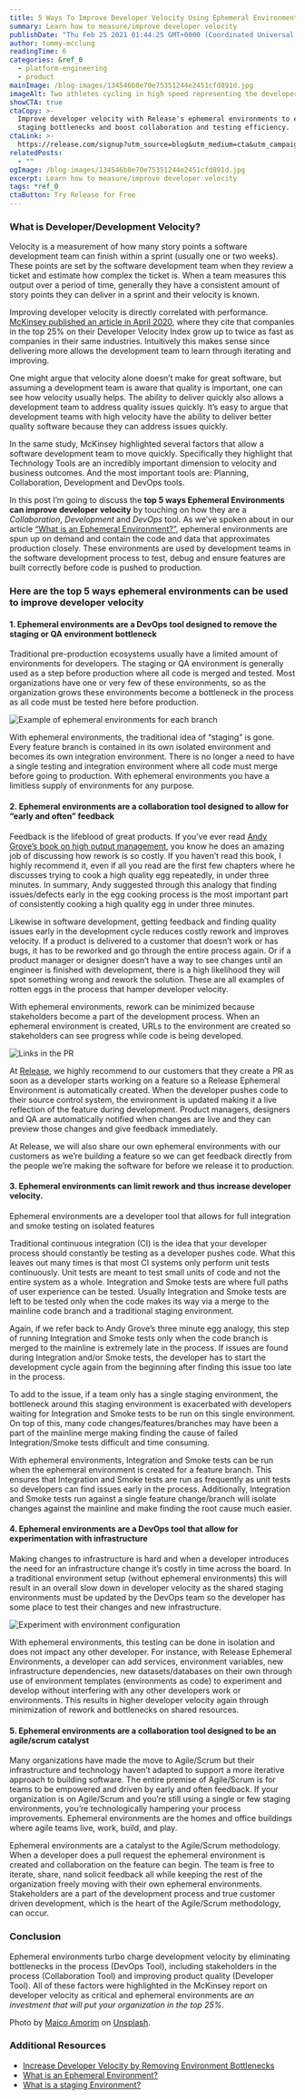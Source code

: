 ```yaml
---
title: 5 Ways To Improve Developer Velocity Using Ephemeral Environments
summary: Learn how to measure/improve developer velocity
publishDate: "Thu Feb 25 2021 01:44:25 GMT+0000 (Coordinated Universal Time)"
author: tommy-mcclung
readingTime: 6
categories: &ref_0
  - platform-engineering
  - product
mainImage: /blog-images/134546b8e70e75351244e2451cfd891d.jpg
imageAlt: Two athletes cycling in high speed representing the developer velocity
showCTA: true
ctaCopy: >-
  Improve developer velocity with Release's ephemeral environments to eliminate
  staging bottlenecks and boost collaboration and testing efficiency.
ctaLink: >-
  https://release.com/signup?utm_source=blog&utm_medium=cta&utm_campaign=blog-cta&utm_content=improve-developer-velocity-with-ephemeral-environments
relatedPosts:
  - ""
ogImage: /blog-images/134546b8e70e75351244e2451cfd891d.jpg
excerpt: Learn how to measure/improve developer velocity
tags: *ref_0
ctaButton: Try Release for Free
---
```


###

### What is Developer/Development Velocity?

Velocity is a measurement of how many story points a software development team can finish within a sprint (usually one or two weeks). These points are set by the software development team when they review a ticket and estimate how complex the ticket is. When a team measures this output over a period of time, generally they have a consistent amount of story points they can deliver in a sprint and their velocity is known.

Improving developer velocity is directly correlated with performance. [McKinsey published an article in April 2020](https://www.mckinsey.com/industries/technology-media-and-telecommunications/our-insights/developer-velocity-how-software-excellence-fuels-business-performance), where they cite that companies in the top 25% on their Developer Velocity Index grow up to twice as fast as companies in their same industries. Intuitively this makes sense since delivering more allows the development team to learn through iterating and improving.

One might argue that velocity alone doesn’t make for great software, but assuming a development team is aware that quality is important, one can see how velocity usually helps. The ability to deliver quickly also allows a development team to address quality issues quickly. It’s easy to argue that development teams with high velocity have the ability to deliver better quality software because they can address issues quickly.

In the same study, McKinsey highlighted several factors that allow a software development team to move quickly. Specifically they highlight that Technology Tools are an incredibly important dimension to velocity and business outcomes. And the most important tools are: Planning, Collaboration, Development and DevOps tools.

In this post I’m going to discuss the **top 5 ways Ephemeral Environments can improve developer velocity** by touching on how they are a _Collaboration_, _Development_ and _DevOps_ tool. As we’ve spoken about in our article [“What is an Ephemeral Environment?”](https://releasehub.com/ephemeral-environments), ephemeral environments are spun up on demand and contain the code and data that approximates production closely. These environments are used by development teams in the software development process to test, debug and ensure features are built correctly before code is pushed to production.

### Here are the top 5 ways ephemeral environments can be used to improve developer velocity

#### 1\. Ephemeral environments are a DevOps tool designed to remove the staging or QA environment bottleneck

Traditional pre-production ecosystems usually have a limited amount of environments for developers. The staging or QA environment is generally used as a step before production where all code is merged and tested. Most organizations have one or very few of these environments, so as the organization grows these environments become a bottleneck in the process as all code must be tested here before production.

![Example of ephemeral environments for each branch](/blog-images/5e902c6fb781bd57f662c7a4d0133f69.png)

With ephemeral environments, the traditional idea of “staging” is gone. Every feature branch is contained in its own isolated environment and becomes its own integration environment. There is no longer a need to have a single testing and integration environment where all code must merge before going to production. With ephemeral environments you have a limitless supply of environments for any purpose.

#### 2\. Ephemeral environments are a collaboration tool designed to allow for “early and often” feedback

Feedback is the lifeblood of great products. If you’ve ever read [Andy Grove’s book on high output management](https://www.amazon.com/High-Output-Management-Andrew-Grove/dp/0679762884/), you know he does an amazing job of discussing how rework is so costly. If you haven’t read this book, I highly recommend it, even if all you read are the first few chapters where he discusses trying to cook a high quality egg repeatedly, in under three minutes. In summary, Andy suggested through this analogy that finding issues/defects early in the egg cooking process is the most important part of consistently cooking a high quality egg in under three minutes.

Likewise in software development, getting feedback and finding quality issues early in the development cycle reduces costly rework and improves velocity. If a product is delivered to a customer that doesn’t work or has bugs, it has to be reworked and go through the entire process again. Or if a product manager or designer doesn’t have a way to see changes until an engineer is finished with development, there is a high likelihood they will spot something wrong and rework the solution. These are all examples of rotten eggs in the process that hamper developer velocity.

With ephemeral environments, rework can be minimized because stakeholders become a part of the development process. When an ephemeral environment is created, URLs to the environment are created so stakeholders can see progress while code is being developed.

![Links in the PR](/blog-images/8fd67650916dd6a7aade9567716cc61b.png)

At [Release](https://releasehub.com/), we highly recommend to our customers that they create a PR as soon as a developer starts working on a feature so a Release Ephemeral Environment is automatically created. When the developer pushes code to their source control system, the environment is updated making it a live reflection of the feature during development. Product managers, designers and QA are automatically notified when changes are live and they can preview those changes and give feedback immediately.

At Release, we will also share our own ephemeral environments with our customers as we’re building a feature so we can get feedback directly from the people we’re making the software for before we release it to production.

#### 3\. Ephemeral environments can limit rework and thus increase developer velocity.

Ephemeral environments are a developer tool that allows for full integration and smoke testing on isolated features

Traditional continuous integration (CI) is the idea that your developer process should constantly be testing as a developer pushes code. What this leaves out many times is that most CI systems only perform unit tests continuously. Unit tests are meant to test small units of code and not the entire system as a whole. Integration and Smoke tests are where full paths of user experience can be tested. Usually Integration and Smoke tests are left to be tested only when the code makes its way via a merge to the mainline code branch and a traditional staging environment.

Again, if we refer back to Andy Grove’s three minute egg analogy, this step of running Integration and Smoke tests only when the code branch is merged to the mainline is extremely late in the process. If issues are found during Integration and/or Smoke tests, the developer has to start the development cycle again from the beginning after finding this issue too late in the process.

To add to the issue, if a team only has a single staging environment, the bottleneck around this staging environment is exacerbated with developers waiting for Integration and Smoke tests to be run on this single environment. On top of this, many code changes/features/branches may have been a part of the mainline merge making finding the cause of failed Integration/Smoke tests difficult and time consuming.

With ephemeral environments, Integration and Smoke tests can be run when the ephemeral environment is created for a feature branch. This ensures that Integration and Smoke tests are run as frequently as unit tests so developers can find issues early in the process. Additionally, Integration and Smoke tests run against a single feature change/branch will isolate changes against the mainline and make finding the root cause much easier.

#### 4\. Ephemeral environments are a DevOps tool that allow for experimentation with infrastructure

Making changes to infrastructure is hard and when a developer introduces the need for an infrastructure change it’s costly in time across the board. In a traditional environment setup (without ephemeral environments) this will result in an overall slow down in developer velocity as the shared staging environments must be updated by the DevOps team so the developer has some place to test their changes and new infrastructure.

![Experiment with environment configuration](/blog-images/be638a1797eb4614f6894a2aa9c6e102.png)

With ephemeral environments, this testing can be done in isolation and does not impact any other developer. For instance, with Release Ephemeral Environments, a developer can add services, environment variables, new infrastructure dependencies, new datasets/databases on their own through use of environment templates (environments as code) to experiment and develop without interfering with any other developers work or environments. This results in higher developer velocity again through minimization of rework and bottlenecks on shared resources.

#### 5\. Ephemeral environments are a collaboration tool designed to be an agile/scrum catalyst

Many organizations have made the move to Agile/Scrum but their infrastructure and technology haven’t adapted to support a more iterative approach to building software. The entire premise of Agile/Scrum is for teams to be empowered and driven by early and often feedback. If your organization is on Agile/Scrum and you’re still using a single or few staging environments, you’re technologically hampering your process improvements. Ephemeral environments are the homes and office buildings where agile teams live, work, build, and play.

Ephemeral environments are a catalyst to the Agile/Scrum methodology. When a developer does a pull request the ephemeral environment is created and collaboration on the feature can begin. The team is free to iterate, share, nand solicit feedback all while keeping the rest of the organization freely moving with their own ephemeral environments. Stakeholders are a part of the development process and true customer driven development, which is the heart of the Agile/Scrum methodology, can occur.

### Conclusion

Ephemeral environments turbo charge development velocity by eliminating bottlenecks in the process (DevOps Tool), including stakeholders in the process (Collaboration Tool) and improving product quality (Developer Tool). All of these factors were highlighted in the McKinsey report on developer velocity as critical and ephemeral environments are _an investment that will put your organization in the top 25%_.

Photo by [Maico Amorim](https://unsplash.com/@maicoamorim?utm_source=unsplash&utm_medium=referral&utm_content=creditCopyText) on [Unsplash](https://unsplash.com/@maicoamorim?utm_source=unsplash&utm_medium=referral&utm_content=creditCopyText).

### Additional Resources

- [Increase Developer Velocity by Removing Environment Bottlenecks](https://releasehub.com/blog/increase-developer-velocity-by-removing-environment-bottlenecks)
- [What is an Ephemeral Environment?](https://releasehub.com/ephemeral-environments)
- [What is a staging Environment?](https://releasehub.com/staging-environments)

‍
